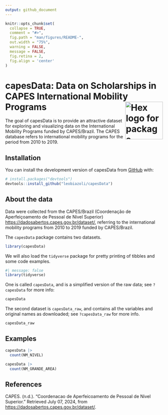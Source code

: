 ```yaml
---
output: github_document
---
```


<!-- README.md is generated from README.Rmd. Please edit that file -->

```r
knitr::opts_chunk$set(
  collapse = TRUE,
  comment = "#>",
  fig.path = "man/figures/README-",
  out.width = "75%",
  warning = FALSE,
  message = FALSE,
  fig.retina = 2,
  fig.align = 'center'
)
```

# capesData: Data on Scholarships in CAPES International Mobility Programs <img src="man/figures/logo.png" alt="Hex logo for package" align="right" width="120"/>

<!-- badges: start -->

<!-- badges: end -->

The goal of capesData is to provide an attractive dataset for exploring and visualizing data on the International Mobility Programs funded by CAPES/Brazil. The CAPES database refers to international mobility programs for the period from 2010 to 2019.

## Installation

You can install the development version of capesData from [GitHub](https://github.com/) with:

``` r
# install.packages("devtools")
devtools::install_github("leobiazoli/capesData")
```

## About the data

Data were collected from the CAPES/Brazil (Coordenação de Aperfeiçoamento de Pessoal de Nível Superior) [https://dadosabertos.capes.gov.br/dataset/](open%20data%20portal), referring to the international mobility programs from 2010 to 2019 funded by CAPES/Brazil.

The `capesData` package contains two datasets.

```r
library(capesData)
```

We will also load the `tidyverse` package for pretty printing of tibbles and some code examples.

```r
#| message: false
library(tidyverse)
```

One is called `capesData`, and is a simplified version of the raw data; see `?capesData` for more info:

```r
capesData
```

The second dataset is `capesData_raw`, and contains all the variables and original names as downloaded; see `?capesData_raw` for more info.

```r
capesData_raw
```

## Examples

```r
capesData |>
  count(NM_NIVEL)

capesData |>
  count(NM_GRANDE_AREA)
```

## References

CAPES. (n.d.). “Coordenacao de Aperfeicoamento de Pessoal de Nivel Superior.” Retrieved July 07, 2024, from <https://dadosabertos.capes.gov.br/dataset/>.
